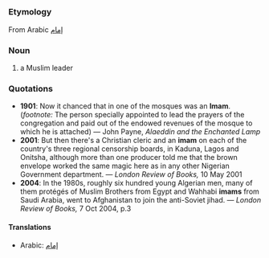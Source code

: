 =={{en}}==
===Etymology===
From Arabic [[إمام]]

===Noun===
# a Muslim leader

===Quotations===
*'''1901''': Now it chanced that in one of the mosques was an '''Imam'''. (''footnote:'' The person specially appointed to lead the prayers of the congregation and paid out of the endowed revenues of the mosque to which he is attached) &mdash; John Payne, ''Alaeddin and the Enchanted Lamp''
*'''2001''': But then there's a Christian cleric and an '''imam''' on each of the country's three regional censorship boards, in Kaduna, Lagos and Onitsha, although more than one producer told me that the brown envelope worked the same magic here as in any other Nigerian Government department. &mdash; ''London Review of Books,'' 10 May 2001
*'''2004''': In the 1980s, roughly six hundred young Algerian men, many of them protégés of Muslim Brothers from Egypt and Wahhabi '''imams''' from Saudi Arabia, went to Afghanistan to join the anti-Soviet jihad. &mdash; ''London Review of Books,'' 7 Oct 2004, p.3

====Translations====
*Arabic: [[إمام]]